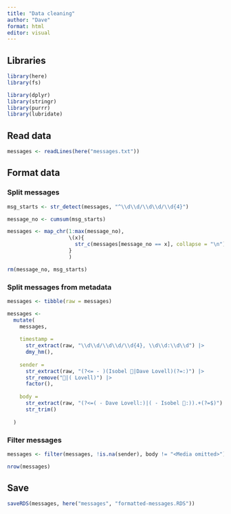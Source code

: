 ```yaml
---
title: "Data cleaning"
author: "Dave"
format: html
editor: visual
---
```


## Libraries

```r
library(here)
library(fs)

library(dplyr)
library(stringr)
library(purrr)
library(lubridate)
```

## Read data

```r
messages <- readLines(here("messages.txt"))
```

## Format data

### Split messages

```r
msg_starts <- str_detect(messages, "^\\d\\d/\\d\\d/\\d{4}")

message_no <- cumsum(msg_starts)

messages <- map_chr(1:max(message_no),
                    \(x){
                      str_c(messages[message_no == x], collapse = "\n")
                    }
                    )

rm(message_no, msg_starts)
```

### Split messages from metadata

```r
messages <- tibble(raw = messages)

messages <- 
  mutate(
    messages,
    
    timestamp = 
      str_extract(raw, "\\d\\d/\\d\\d/\\d{4}, \\d\\d:\\d\\d") |> 
      dmy_hm(),
    
    sender = 
      str_extract(raw, "(?<= - )(Isobel 🐧|Dave Lovell)(?=:)") |> 
      str_remove("🐧|( Lovell)") |> 
      factor(),
    
    body = 
      str_extract(raw, "(?<=( - Dave Lovell:)|( - Isobel 🐧:)).+(?=$)") |> 
      str_trim()
    
  )
```

### Filter messages

```r
messages <- filter(messages, !is.na(sender), body != "<Media omitted>")

nrow(messages)
```

## Save

```r
saveRDS(messages, here("messages", "formatted-messages.RDS"))
```
